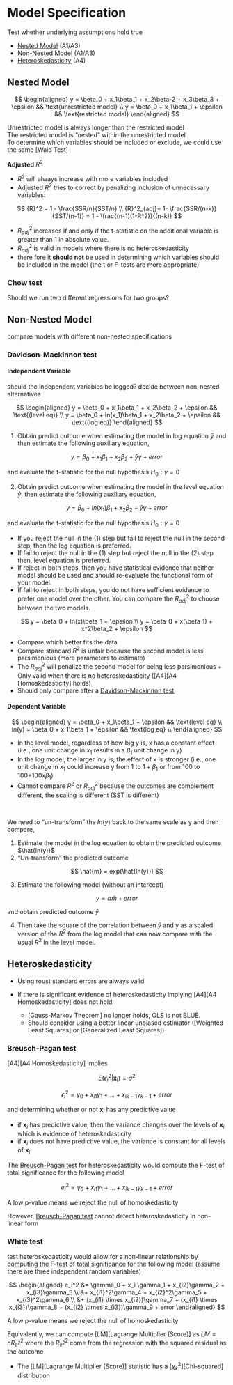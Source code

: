 # Model Specification

Test whether underlying assumptions hold true

-   [Nested Model] (A1/A3)
-   [Non-Nested Model] (A1/A3)
-   [Heteroskedasticity] (A4)

## Nested Model

$$
\begin{aligned}
y = \beta_0 + x_1\beta_1 + x_2\beta-2 + x_3\beta_3 + \epsilon && \text{unrestricted model} \\
y = \beta_0 + x_1\beta_1 + \epsilon && \text{restricted model}
\end{aligned}
$$

Unrestricted model is always longer than the restricted model\
The restricted model is "nested" within the unrestricted model\
To determine which variables should be included or exclude, we could use the same [Wald Test]

**Adjusted** $R^2$

-   $R^2$ will always increase with more variables included
-   Adjusted $R^2$ tries to correct by penalizing inclusion of unnecessary variables.

$$
{R}^2 = 1 - \frac{SSR/n}{SST/n} \\
{R}^2_{adj}= 1- \frac{SSR/(n-k)}{SST/(n-1)} = 1 - \frac{(n-1)(1-R^2)}{(n-k)}
$$

-   ${R}^2_{adj}$ increases if and only if the t-statistic on the additional variable is greater than 1 in absolute value.
-   ${R}^2_{adj}$ is valid in models where there is no heteroskedasticity
-   there fore it **should not** be used in determining which variables should be included in the model (the t or F-tests are more appropriate)

### Chow test

Should we run two different regressions for two groups?

## Non-Nested Model

compare models with different non-nested specifications

### Davidson-Mackinnon test

#### Independent Variable

should the independent variables be logged? decide between non-nested alternatives

$$
\begin{aligned}
y =  \beta_0 + x_1\beta_1 + x_2\beta_2 + \epsilon && \text{(level eq)} \\
y =  \beta_0 + ln(x_1)\beta_1 + x_2\beta_2 + \epsilon && \text{(log eq)}
\end{aligned}
$$

1.  Obtain predict outcome when estimating the model in log equation $\check{y}$ and then estimate the following auxiliary equation,

$$
y = \beta_0 + x_1\beta_1 + x_2\beta_2 + \check{y}\gamma + error
$$

and evaluate the t-statistic for the null hypothesis $H_0: \gamma = 0$

2.  Obtain predict outcome when estimating the model in the level equation $\hat{y}$, then estimate the following auxiliary equation,

$$
y = \beta_0 + ln(x_1)\beta_1 + x_2\beta_2 + \check{y}\gamma + error
$$

and evaluate the t-statistic for the null hypothesis $H_0: \gamma = 0$

-   If you reject the null in the (1) step but fail to reject the null in the second step, then the log equation is preferred.
-   If fail to reject the null in the (1) step but reject the null in the (2) step then, level equation is preferred.
-   If reject in both steps, then you have statistical evidence that neither model should be used and should re-evaluate the functional form of your model.
-   If fail to reject in both steps, you do not have sufficient evidence to prefer one model over the other. You can compare the $R^2_{adj}$ to choose between the two models.

$$
y = \beta_0 + ln(x)\beta_1 + \epsilon \\
y = \beta_0 + x(\beta_1) + x^2\beta_2 + \epsilon
$$

-   Compare which better fits the data
-   Compare standard $R^2$ is unfair because the second model is less parsimonious (more parameters to estimate)
-   The $R_{adj}^2$ will penalize the second model for being less parsimonious + Only valid when there is no heteroskedasticity ([A4][A4 Homoskedasticity] holds)
-   Should only compare after a [Davidson-Mackinnon test]

#### Dependent Variable

$$
\begin{aligned}
y = \beta_0 + x_1\beta_1 + \epsilon && \text{level eq} \\
ln(y) = \beta_0 + x_1\beta_1 + \epsilon && \text{log eq} \\
\end{aligned}
$$

-   In the level model, regardless of how big y is, x has a constant effect (i.e., one unit change in $x_1$ results in a $\beta_1$ unit change in y)
-   In the log model, the larger in y is, the effect of x is stronger (i.e., one unit change in $x_1$ could increase y from 1 to $1+\beta_1$ or from 100 to 100+100x$\beta_1$)
-   Cannot compare $R^2$ or $R^2_{adj}$ because the outcomes are complement different, the scaling is different (SST is different)

<br>

We need to "un-transform" the $ln(y)$ back to the same scale as y and then compare,

1.  Estimate the model in the log equation to obtain the predicted outcome $\hat{ln(y)}$
2.  "Un-transform" the predicted outcome

$$
\hat{m} = exp(\hat{ln(y)})
$$

3.  Estimate the following model (without an intercept)

$$
y = \alpha\hat{m} + error
$$

and obtain predicted outcome $\hat{y}$

4.  Then take the square of the correlation between $\hat{y}$ and y as a scaled version of the $R^2$ from the log model that can now compare with the usual $R^2$ in the level model.

## Heteroskedasticity

-   Using roust standard errors are always valid

-   If there is significant evidence of heteroskedasticity implying [A4][A4 Homoskedasticity] does not hold

    -   [Gauss-Markov Theorem] no longer holds, OLS is not BLUE.
    -   Should consider using a better linear unbiased estimator ([Weighted Least Squares] or [Generalized Least Squares])

### Breusch-Pagan test

[A4][A4 Homoskedasticity] implies

$$
E(\epsilon_i^2|\mathbf{x_i})=\sigma^2
$$

$$
\epsilon_i^2 = \gamma_0 + x_{i1}\gamma_1 + ... + x_{ik -1}\gamma_{k-1} + error
$$

and determining whether or not $\mathbf{x}_i$ has any predictive value

-   if $\mathbf{x}_i$ has predictive value, then the variance changes over the levels of $\mathbf{x}_i$ which is evidence of heteroskedasticity
-   if $\mathbf{x}_i$ does not have predictive value, the variance is constant for all levels of $\mathbf{x}_i$

The [Breusch-Pagan test] for heteroskedasticity would compute the F-test of total significance for the following model

$$
e_i^2 = \gamma_0 + x_{i1}\gamma_1 + ... + x_{ik -1}\gamma_{k-1} + error
$$

A low p-value means we reject the null of homoskedasticity

However, [Breusch-Pagan test] cannot detect heteroskedasticity in non-linear form

### White test

test heteroskedasticity would allow for a non-linear relationship by computing the F-test of total significance for the following model (assume there are three independent random variables)

$$
\begin{aligned}
e_i^2 &= \gamma_0 + x_i \gamma_1 + x_{i2}\gamma_2 + x_{i3}\gamma_3 \\
&+ x_{i1}^2\gamma_4 + x_{i2}^2\gamma_5 + x_{i3}^2\gamma_6 \\
&+ (x_{i1} \times x_{i2})\gamma_7 + (x_{i1} \times x_{i3})\gamma_8 + (x_{i2} \times x_{i3})\gamma_9 + error
\end{aligned}
$$

A low p-value means we reject the null of homoskedasticity

Equivalently, we can compute [LM][Lagrange Multiplier (Score)] as $LM = nR^2_{e^2}$ where the $R^2_{e^2}$ come from the regression with the squared residual as the outcome

-   The [LM][Lagrange Multiplier (Score)] statistic has a [$\chi_k^2$][Chi-squared] distribution

